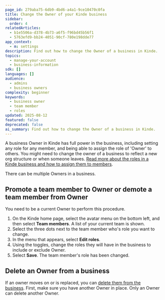 ```yaml
---
page_id: 279aba75-6db9-4bd6-a4a1-9ce10470c0fa
title: Change the Owner of your Kinde business
sidebar:
  order: 4
relatedArticles:
  - b1e5506a-d378-4b73-a6f5-f96bd45b56f1
  - 5763efd9-bb24-4051-90cf-780e198dde77
app_context:
  - m: settings
description: Find out how to change the Owner of a business in Kinde.
topics:
  - manage-your-account
  - business-information
sdk: []
languages: []
audience:
  - admins
  - business owners
complexity: beginner
keywords:
  - business owner
  - team member
  - roles
updated: 2025-08-12
featured: false
deprecated: false
ai_summary: Find out how to change the Owner of a business in Kinde.
---
```


A business Owner in Kinde has full power in the business, including setting any role for any member, and being able to assign the role of 'Owner' to others. You might need to change the owner of a business to reflect a new org structure or when someone leaves. [Read more about the roles in a Kinde business and how to assign them to members](/get-started/team-and-account/add-team-members/).

There can be multiple Owners in a business. 

## Promote a team member to Owner or demote a team member from Owner

You need to be a current Owner to perform this procedure.

1. On the Kinde home page, select the avatar menu on the bottom left, and then select **Team members**. A list of your current team is shown.
2. Select the three dots next to the team member who's role you want to change.
3. In the menu that appears, select **Edit roles**.
4. Using the toggles, change the roles they will have in the business to include or exclude Owner.
5. Select **Save**. The team member's role has been changed.

## Delete an Owner from a business

If an owner moves on or is replaced, you can [delete them from the business](/get-started/team-and-account/add-team-members/). 
First, make sure you have another Owner in place. Only an Owner can delete another Owner.

